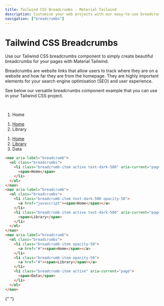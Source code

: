 ```yaml
---
title: Tailwind CSS Breadcrumbs - Material Tailwind
description: Customise your web projects with our easy-to-use breadcrumbs component for Tailwind CSS using Material Design guidelines.
navigation: ["breadcrumbs"]
---
```


# Tailwind CSS Breadcrumbs

Use our Tailwind CSS breadcrumbs component to simply create beautiful breadcrumbs for your pages with Material Tailwind.

Breadcrumbs are website links that allow users to track where they are on a website and how far they are from the homepage. They are highly important elements for your search engine optimisation (SEO) and user experience.

See below our versatile breadcrumbs component example that you can use in your Tailwind CSS project.

<br />
<ComponentPreview id="breadcrumbs">
  <div className="w-1/2 text-left">
    <nav aria-label="breadcrumb">
      <ol className="breadcrumbs">
        <li
          className="breadcrumb-item active text-dark-500"
          aria-current="page"
        >
          <span>Home</span>
        </li>
      </ol>
    </nav>
    <nav aria-label="breadcrumb">
      <ol className="breadcrumbs">
        <li className="breadcrumb-item text-dark-500 opacity-50">
          <a href="javascript">
            <span>Home</span>
          </a>
        </li>
        <li
          className="breadcrumb-item active text-dark-500"
          aria-current="page"
        >
          <span>Library</span>
        </li>
      </ol>
    </nav>
    <nav aria-label="breadcrumb">
      <ol className="breadcrumbs">
        <li className="breadcrumb-item opacity-50">
          <a href="#">
            <span>Home</span>
          </a>
        </li>
        <li className="breadcrumb-item opacity-50">
          <a href="#">
            <span>Library</span>
          </a>
        </li>
        <li className="breadcrumb-item active" aria-current="page">
          <span>Data</span>
        </li>
      </ol>
    </nav>
  </div>
</ComponentPreview>

```html showLineNumbers
<nav aria-label="breadcrumb">
  <ol class="breadcrumbs">
    <li class="breadcrumb-item active text-dark-500" aria-current="page">
      <span>Home</span>
    </li>
  </ol>
</nav>
<nav aria-label="breadcrumb">
  <ol class="breadcrumbs">
    <li class="breadcrumb-item text-dark-500 opacity-50">
      <a href="javascript"><span>Home</span></a>
    </li>
    <li class="breadcrumb-item active text-dark-500" aria-current="page">
      <span>Library</span>
    </li>
  </ol>
</nav>
<nav aria-label="breadcrumb">
  <ol class="breadcrumbs">
    <li class="breadcrumb-item opacity-50">
      <a href="#"><span>Home</span></a>
    </li>
    <li class="breadcrumb-item opacity-50">
      <a href="#"><span>Library</span></a>
    </li>
    <li class="breadcrumb-item active" aria-current="page">
      <span>Data</span>
    </li>
  </ol>
</nav>
```

{" "}
